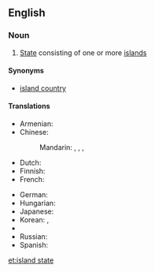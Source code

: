 ==English==
{{wikipedia}}

===Noun===
{{en-noun|head=[[island]] [[state]]}}

# [[State]] consisting of one or more [[island]]s

====Synonyms====
* [[island country]]

====Translations====
{{trans-top|state consisting of one or more islands}}
* Armenian: {{t-|hy|կղզի-պետություն|tr=kłzi-petutʿyun|sc=Armn}}
* Chinese:
*: Mandarin: {{t|cmn|島嶼國家|sc=Hani}}, {{t|cmn|岛屿国家|tr=dǎoyǔ guójiā|sc=Hani}}, {{t|cmn|島國|sc=Hani}}, {{t|cmn|岛国|tr=dǎoguó|sc=Hani}}
* Dutch: {{t-|nl|eilandstaat|m}}
* Finnish: {{t+|fi|saarivaltio}}
* French: {{t|fr|état insulaire|m}}
{{trans-mid}}
* German: {{t|de|Inselstaat|m}}
* Hungarian: {{t-|hu|szigetország}}
* Japanese: {{t|ja|島国|tr=しまぐに, shimaguni|sc=Jpan}}
* Korean: {{t|ko|도국|tr=doguk|sc=Kore}}, {{t|ko|島國|sc=Kore}}
* {{trreq|Portuguese}}
* Russian: {{t|ru|островное государство|n|tr=ostrovnóje gosudárstvo|sc=Cyrl}}
* Spanish: {{t|es|estado insular|m}}
{{trans-bottom}}

[[et:island state]]
